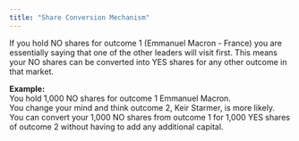 ```yaml
---
title: "Share Conversion Mechanism"
---
```


If you hold NO shares for outcome 1 (Emmanuel Macron - France) you are essentially saying that one of the other leaders will visit first. This means your NO shares can be converted into YES shares for any other outcome in that market.

**Example:**\
You hold 1,000 NO shares for outcome 1 Emmanuel Macron.\
You change your mind and think outcome 2, Keir Starmer, is more likely.\
You can convert your 1,000 NO shares from outcome 1 for 1,000 YES shares of outcome 2 without having to add any additional capital.
